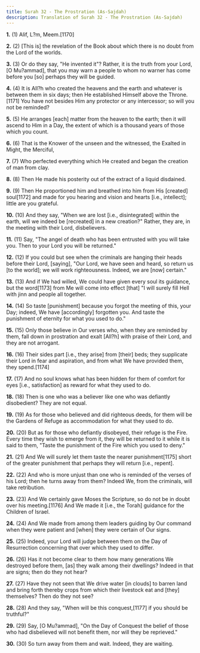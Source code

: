 ```yaml
---
title: Surah 32 - The Prostration (As-Sajdah)
description: Translation of Surah 32 - The Prostration (As-Sajdah)
---
```


**1.** (1) Alif, L?m, Meem.[1170]

**2.** (2) [This is] the revelation of the Book about which there is no doubt from the Lord of the worlds.

**3.** (3) Or do they say, "He invented it"? Rather, it is the truth from your Lord, [O Mu?ammad], that you may warn a people to whom no warner has come before you [so] perhaps they will be guided.

**4.** (4) It is All?h who created the heavens and the earth and whatever is between them in six days; then He established Himself above the Throne.[1171] You have not besides Him any protector or any intercessor; so will you not be reminded?

**5.** (5) He arranges [each] matter from the heaven to the earth; then it will ascend to Him in a Day, the extent of which is a thousand years of those which you count.

**6.** (6) That is the Knower of the unseen and the witnessed, the Exalted in Might, the Merciful,

**7.** (7) Who perfected everything which He created and began the creation of man from clay.

**8.** (8) Then He made his posterity out of the extract of a liquid disdained.

**9.** (9) Then He proportioned him and breathed into him from His [created] soul[1172] and made for you hearing and vision and hearts [i.e., intellect]; little are you grateful.

**10.** (10) And they say, "When we are lost [i.e., disintegrated] within the earth, will we indeed be [recreated] in a new creation?" Rather, they are, in the meeting with their Lord, disbelievers.

**11.** (11) Say, "The angel of death who has been entrusted with you will take you. Then to your Lord you will be returned."

**12.** (12) If you could but see when the criminals are hanging their heads before their Lord, [saying], "Our Lord, we have seen and heard, so return us [to the world]; we will work righteousness. Indeed, we are [now] certain."

**13.** (13) And if We had willed, We could have given every soul its guidance, but the word[1173] from Me will come into effect [that] "I will surely fill Hell with jinn and people all together.

**14.** (14) So taste [punishment] because you forgot the meeting of this, your Day; indeed, We have [accordingly] forgotten you. And taste the punishment of eternity for what you used to do."

**15.** (15) Only those believe in Our verses who, when they are reminded by them, fall down in prostration and exalt [All?h] with praise of their Lord, and they are not arrogant.

**16.** (16) Their sides part [i.e., they arise] from [their] beds; they supplicate their Lord in fear and aspiration, and from what We have provided them, they spend.[1174]

**17.** (17) And no soul knows what has been hidden for them of comfort for eyes [i.e., satisfaction] as reward for what they used to do.

**18.** (18) Then is one who was a believer like one who was defiantly disobedient? They are not equal.

**19.** (19) As for those who believed and did righteous deeds, for them will be the Gardens of Refuge as accommodation for what they used to do.

**20.** (20) But as for those who defiantly disobeyed, their refuge is the Fire. Every time they wish to emerge from it, they will be returned to it while it is said to them, "Taste the punishment of the Fire which you used to deny."

**21.** (21) And We will surely let them taste the nearer punishment[1175] short of the greater punishment that perhaps they will return [i.e., repent].

**22.** (22) And who is more unjust than one who is reminded of the verses of his Lord; then he turns away from them? Indeed We, from the criminals, will take retribution.

**23.** (23) And We certainly gave Moses the Scripture, so do not be in doubt over his meeting.[1176] And We made it [i.e., the Torah] guidance for the Children of Israel.

**24.** (24) And We made from among them leaders guiding by Our command when they were patient and [when] they were certain of Our signs.

**25.** (25) Indeed, your Lord will judge between them on the Day of Resurrection concerning that over which they used to differ.

**26.** (26) Has it not become clear to them how many generations We destroyed before them, [as] they walk among their dwellings? Indeed in that are signs; then do they not hear?

**27.** (27) Have they not seen that We drive water [in clouds] to barren land and bring forth thereby crops from which their livestock eat and [they] themselves? Then do they not see?

**28.** (28) And they say, "When will be this conquest,[1177] if you should be truthful?"

**29.** (29) Say, [O Mu?ammad], "On the Day of Conquest the belief of those who had disbelieved will not benefit them, nor will they be reprieved."

**30.** (30) So turn away from them and wait. Indeed, they are waiting.


